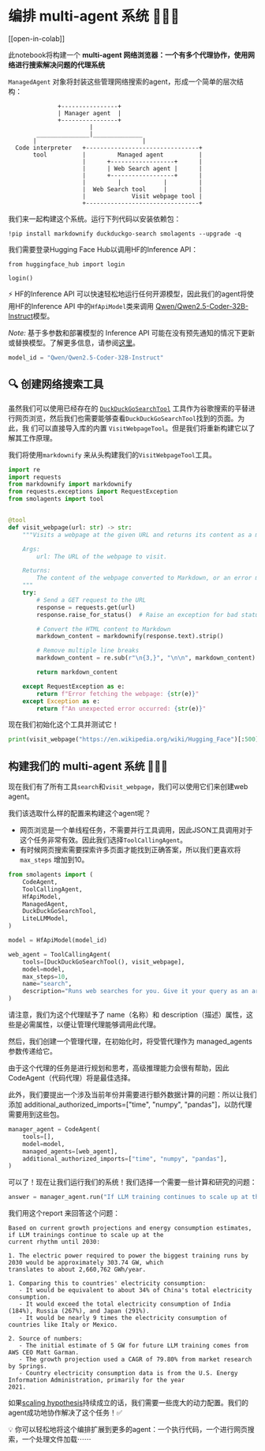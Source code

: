 <!--Copyright 2024 The HuggingFace Team. All rights reserved.

Licensed under the Apache License, Version 2.0 (the "License"); you may not use this file except in compliance with
the License. You may obtain a copy of the License at

http://www.apache.org/licenses/LICENSE-2.0

Unless required by applicable law or agreed to in writing, software distributed under the License is distributed on
an "AS IS" BASIS, WITHOUT WARRANTIES OR CONDITIONS OF ANY KIND, either express or implied. See the License for the
specific language governing permissions and limitations under the License.

⚠️ Note that this file is in Markdown but contain specific syntax for our doc-builder (similar to MDX) that may not be
rendered properly in your Markdown viewer.

-->
# 编排 multi-agent 系统 🤖🤝🤖

[[open-in-colab]]

此notebook将构建一个 **multi-agent 网络浏览器：一个有多个代理协作，使用网络进行搜索解决问题的代理系统**

`ManagedAgent` 对象将封装这些管理网络搜索的agent，形成一个简单的层次结构：

```
              +----------------+
              | Manager agent  |
              +----------------+
                       |
        _______________|______________
       |                              |
  Code interpreter   +--------------------------------+
       tool          |         Managed agent          |
                     |      +------------------+      |
                     |      | Web Search agent |      |
                     |      +------------------+      |
                     |         |            |         |
                     |  Web Search tool     |         |
                     |             Visit webpage tool |
                     +--------------------------------+
```
我们来一起构建这个系统。运行下列代码以安装依赖包：

```
!pip install markdownify duckduckgo-search smolagents --upgrade -q
```

我们需要登录Hugging Face Hub以调用HF的Inference API：

```
from huggingface_hub import login

login()
```

⚡️ HF的Inference API 可以快速轻松地运行任何开源模型，因此我们的agent将使用HF的Inference API
中的`HfApiModel`类来调用
[Qwen/Qwen2.5-Coder-32B-Instruct](https://huggingface.co/Qwen/Qwen2.5-Coder-32B-Instruct)模型。

_Note:_ 基于多参数和部署模型的 Inference API 可能在没有预先通知的情况下更新或替换模型。了解更多信息，请参阅[这里](https://huggingface.co/docs/api-inference/supported-models)。

```py
model_id = "Qwen/Qwen2.5-Coder-32B-Instruct"
```

## 🔍 创建网络搜索工具

虽然我们可以使用已经存在的
[`DuckDuckGoSearchTool`](https://github.com/huggingface/smolagents/blob/main/src/smolagents/default_tools.py#L151-L176)
工具作为谷歌搜索的平替进行网页浏览，然后我们也需要能够查看`DuckDuckGoSearchTool`找到的页面。为此，我
们可以直接导入库的内置
`VisitWebpageTool`。但是我们将重新构建它以了解其工作原理。

我们将使用`markdownify` 来从头构建我们的`VisitWebpageTool`工具。

```py
import re
import requests
from markdownify import markdownify
from requests.exceptions import RequestException
from smolagents import tool


@tool
def visit_webpage(url: str) -> str:
    """Visits a webpage at the given URL and returns its content as a markdown string.

    Args:
        url: The URL of the webpage to visit.

    Returns:
        The content of the webpage converted to Markdown, or an error message if the request fails.
    """
    try:
        # Send a GET request to the URL
        response = requests.get(url)
        response.raise_for_status()  # Raise an exception for bad status codes

        # Convert the HTML content to Markdown
        markdown_content = markdownify(response.text).strip()

        # Remove multiple line breaks
        markdown_content = re.sub(r"\n{3,}", "\n\n", markdown_content)

        return markdown_content

    except RequestException as e:
        return f"Error fetching the webpage: {str(e)}"
    except Exception as e:
        return f"An unexpected error occurred: {str(e)}"
```

现在我们初始化这个工具并测试它！

```py
print(visit_webpage("https://en.wikipedia.org/wiki/Hugging_Face")[:500])
```

## 构建我们的 multi-agent 系统 🤖🤝🤖

现在我们有了所有工具`search`和`visit_webpage`，我们可以使用它们来创建web agent。

我们该选取什么样的配置来构建这个agent呢？
- 网页浏览是一个单线程任务，不需要并行工具调用，因此JSON工具调用对于这个任务非常有效。因此我们选择`ToolCallingAgent`。
- 有时候网页搜索需要探索许多页面才能找到正确答案，所以我们更喜欢将 `max_steps` 增加到10。

```py
from smolagents import (
    CodeAgent,
    ToolCallingAgent,
    HfApiModel,
    ManagedAgent,
    DuckDuckGoSearchTool,
    LiteLLMModel,
)

model = HfApiModel(model_id)

web_agent = ToolCallingAgent(
    tools=[DuckDuckGoSearchTool(), visit_webpage],
    model=model,
    max_steps=10,
    name="search",
    description="Runs web searches for you. Give it your query as an argument.",
)
```

请注意，我们为这个代理赋予了 name（名称）和 description（描述）属性，这些是必需属性，以便让管理代理能够调用此代理。

然后，我们创建一个管理代理，在初始化时，将受管代理作为 managed_agents 参数传递给它。

由于这个代理的任务是进行规划和思考，高级推理能力会很有帮助，因此 CodeAgent（代码代理）将是最佳选择。

此外，我们要提出一个涉及当前年份并需要进行额外数据计算的问题：所以让我们添加 additional_authorized_imports=["time", "numpy", "pandas"]，以防代理需要用到这些包。

```py
manager_agent = CodeAgent(
    tools=[],
    model=model,
    managed_agents=[web_agent],
    additional_authorized_imports=["time", "numpy", "pandas"],
)
```

可以了！现在让我们运行我们的系统！我们选择一个需要一些计算和研究的问题：

```py
answer = manager_agent.run("If LLM training continues to scale up at the current rhythm until 2030, what would be the electric power in GW required to power the biggest training runs by 2030? What would that correspond to, compared to some countries? Please provide a source for any numbers used.")
```

我们用这个report 来回答这个问题：
```
Based on current growth projections and energy consumption estimates, if LLM trainings continue to scale up at the
current rhythm until 2030:

1. The electric power required to power the biggest training runs by 2030 would be approximately 303.74 GW, which
translates to about 2,660,762 GWh/year.

1. Comparing this to countries' electricity consumption:
   - It would be equivalent to about 34% of China's total electricity consumption.
   - It would exceed the total electricity consumption of India (184%), Russia (267%), and Japan (291%).
   - It would be nearly 9 times the electricity consumption of countries like Italy or Mexico.

2. Source of numbers:
   - The initial estimate of 5 GW for future LLM training comes from AWS CEO Matt Garman.
   - The growth projection used a CAGR of 79.80% from market research by Springs.
   - Country electricity consumption data is from the U.S. Energy Information Administration, primarily for the year
2021.
```

如果[scaling hypothesis](https://gwern.net/scaling-hypothesis)持续成立的话，我们需要一些庞大的动力配置。我们的agent成功地协作解决了这个任务！✅

💡 你可以轻松地将这个编排扩展到更多的agent：一个执行代码，一个进行网页搜索，一个处理文件加载⋯⋯
